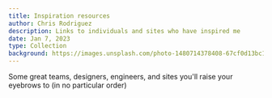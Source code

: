 ```yaml
---
title: Inspiration resources
author: Chris Rodriguez
description: Links to individuals and sites who have inspired me
date: Jan 7, 2023
type: Collection
background: https://images.unsplash.com/photo-1480714378408-67cf0d13bc1b
---
```


Some great teams, designers, engineers, and sites you'll raise your eyebrows to (in no particular order)

<ListItem 
    href='https://godly.website/'
    pic='people/godly.jpeg'
    alt='godly website profile picture'
    title='Godly'
    description='A collection of websites with great design'
/>

<ListItem 
    href='https://awwwards.com/'
    pic='people/awwwards.png'
    alt='Awwwards profile picture'
    title='Awwwards'
    description='Featuring creative websites that have intense art direction'
/>

<ListItem 
    href='https://vercel.com/design'
    pic='people/vercel.jpeg'
    alt='Vercel profile picture'
    title='Vercel design team'
    description='The Vercel design team is a group of innovative designers and engineers'
/>

<ListItem 
    href='https://twitter.com/austin_malerba'
    pic='people/austin.jpeg'
    alt='Austin Malerba profile picture'
    title='Austin Malerba'
    description='Constantly creates some incredible prototypes'
/>

<ListItem 
    href='https://twitter.com/pacocoursey'
    pic='people/paco.jpeg'
    alt='Paco Coursey profile picture'
    title='Paco Coursey'
    description='Webmaster at Linear'
/>

<ListItem 
    href='https://twitter.com/jamesm'
    pic='people/james.jpeg'
    alt='Austin Malerba profile picture'
    title='James (@jamesm)'
    description='Designer at Tailwind'
/>

<ListItem 
    href='https://twitter.com/jamesvclements'
    pic='people/jamesc.jpeg'
    alt='James Clements profile picture'
    title='James Clements'
    description='Solo design engineer always making some cool stuff'
/>

<ListItem 
    href='https://twitter.com/samselikoff'
    pic='people/sam.jpeg'
    alt='Sam Selikoff profile picture'
    title='Sam Selikoff'
    description='Engineer who posts tutorials about frontend development'
/>

<ListItem 
    href='https://twitter.com/brian_lovin'
    pic='people/brian.jpeg'
    alt='Brian Lovin profile picture'
    title='Brian Lovin'
    description='Designer prev at GitHub, built an incredible site that features tons of resources'
/>